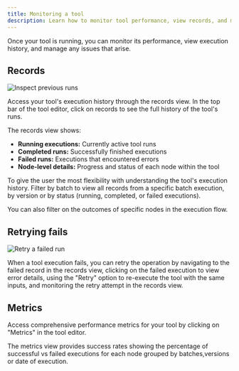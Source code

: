 ```yaml
---
title: Monitoring a tool
description: Learn how to monitor tool performance, view records, and manage failed runs
---
```


Once your tool is running, you can monitor its performance, view execution history, and manage any issues that arise.

## Records

![Inspect previous runs](/images/monitoring-a-tool-1.png)

Access your tool's execution history through the records view. In the top bar of the tool editor, click on records to see the full history of the tool's runs.

The records view shows:
- **Running executions:** Currently active tool runs
- **Completed runs:** Successfully finished executions
- **Failed runs:** Executions that encountered errors
- **Node-level details:** Progress and status of each node within the tool

To give the user the most flexibility with understanding the tool's execution history. Filter by batch to view all records from a specific batch execution, by version or by status (running, completed, or failed executions). 

You can also filter on the outcomes of specific nodes in the execution flow.

## Retrying fails

![Retry a failed run](/images/monitoring-a-tool-2.gif)

When a tool execution fails, you can retry the operation by navigating to the failed record in the records view, clicking on the failed execution to view error details, using the "Retry" option to re-execute the tool with the same inputs, and monitoring the retry attempt in the records view.

## Metrics

Access comprehensive performance metrics for your tool by clicking on "Metrics" in the tool editor.

The metrics view provides success rates showing the percentage of successful vs failed executions for each node grouped by batches,versions or date of execution.